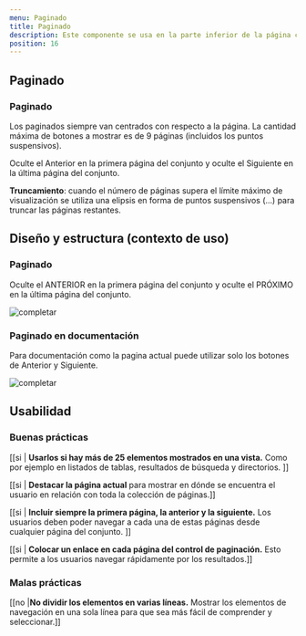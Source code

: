 ```yaml
---
menu: Paginado
title: Paginado
description: Este componente se usa en la parte inferior de la página cuando hay demasiados resultados de búsqueda para evitar que el usuario se sienta abrumado por la cantidad de información.
position: 16
---
```



## Paginado

### Paginado

Los paginados siempre van centrados con respecto a la página. La cantidad máxima de botones a mostrar es de 9 páginas (incluidos los puntos suspensivos).

Oculte el Anterior en la primera página del conjunto y oculte el Siguiente en la última página del conjunto.

**Truncamiento**: cuando el número de páginas supera el límite máximo de visualización se utiliza una elipsis en forma de puntos suspensivos (…) para truncar las páginas restantes.

<!-- codigo -->

<div class="pagination-container">
  <Pagination pages={3} ariaLabel="Ejemplo de paginación simple" />
  <Pagination pages={13} default={12} ariaLabel="Ejemplo de paginación simple" />
  <Pagination pages={13} default={6} ariaLabel="Ejemplo de paginación compleja" />
</div>

## Diseño y estructura (contexto de uso)

### Paginado

Oculte el ANTERIOR en la primera página del conjunto y oculte el PRÓXIMO en la última página del conjunto.

![completar](/componentes/paginado/paginado-1.svg)

### Paginado en documentación

Para documentación como la pagina actual puede utilizar solo los botones de Anterior y Siguiente.

![completar](/componentes/paginado/paginado-2.svg)

## Usabilidad

### Buenas prácticas

[[si | **Usarlos si hay más de 25 elementos mostrados en una vista.** Como por ejemplo en listados de tablas, resultados de búsqueda y directorios. ]]

[[si | **Destacar la página actual** para mostrar en dónde se encuentra el usuario en relación con toda la colección de páginas.]]

[[si | **Incluir siempre la primera página, la anterior y la siguiente.** Los usuarios deben poder navegar a cada una de estas páginas desde cualquier página del conjunto. ]]

[[si | **Colocar un enlace en cada página del control de paginación.** Esto permite a los usuarios navegar rápidamente por los resultados.]]

### Malas prácticas

[[no |**No dividir los elementos en varias líneas.** Mostrar los elementos de navegación en una sola línea para que sea más fácil de comprender y seleccionar.]]
